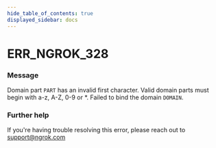 ```yaml
---
hide_table_of_contents: true
displayed_sidebar: docs
---
```



# ERR_NGROK_328

### Message
Domain part `PART` has an invalid first character. Valid domain parts must begin with a-z, A-Z, 0-9 or *. Failed to bind the domain `DOMAIN`.

<ErrorDetails error='err_ngrok_328' />


### Further help
If you're having trouble resolving this error, please reach out to [support@ngrok.com](mailto:support@ngrok.com?subject=Help%20with%20ERR_NGROK_328)

